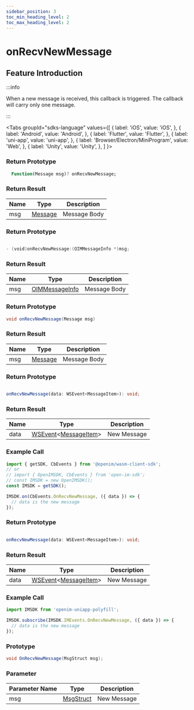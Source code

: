```yaml
---
sidebar_position: 3
toc_min_heading_level: 2
toc_max_heading_level: 2
---
```


# onRecvNewMessage

## Feature Introduction

:::info

When a new message is received, this callback is triggered. The callback will carry only one message.

:::

<Tabs
groupId="sdks-language"
values={[
{ label: 'iOS', value: 'iOS', },
{ label: 'Android', value: 'Android', },
{ label: 'Flutter', value: 'Flutter', },
{ label: 'uni-app', value: 'uni-app', },
{ label: 'Browser/Electron/MiniProgram', value: 'Web', },
{ label: 'Unity', value: 'Unity', },
]
}>

<TabItem value="Flutter">

### Return Prototype

```dart showLineNumbers
  Function(Message msg)? onRecvNewMessage;
```

### Return Result

| Name | Type                                               | Description |
| ---- | -------------------------------------------------- | ----------- |
| msg  | [Message](/class/message/messageInfo.mdx) | Message Body |

</TabItem>

<TabItem value="iOS">

### Return Prototype

```swift showLineNumbers

- (void)onRecvNewMessage:(OIMMessageInfo *)msg;

```

### Return Result

| Name | Type                                                      | Description |
| ---- | --------------------------------------------------------- | ----------- |
| msg  | [OIMMessageInfo](/class/message/messageInfo.mdx) | Message Body |

</TabItem>

<TabItem value="Android">

### Return Prototype

```java showLineNumbers
void onRecvNewMessage(Message msg)
```

### Return Result

| Name | Type                                               | Description |
| ---- | -------------------------------------------------- | ----------- |
| msg  | [Message](/class/message/messageInfo.mdx) | Message Body |

</TabItem>

<TabItem value="Web">

### Return Prototype

```ts showLineNumbers

onRecvNewMessage(data: WSEvent<MessageItem>): void;

```

### Return Result

| Name | Type                                                                                            | Description   |
| ---- | ----------------------------------------------------------------------------------------------- | ------------- |
| data | [WSEvent](/class/response.mdx)<[MessageItem](/class/message/messageInfo.mdx)> | New Message   |

### Example Call

```js showLineNumbers
import { getSDK, CbEvents } from '@openim/wasm-client-sdk';
// or
// import { OpenIMSDK, CbEvents } from 'open-im-sdk';
// const IMSDK = new OpenIMSDK();
const IMSDK = getSDK();

IMSDK.on(CbEvents.OnRecvNewMessage, ({ data }) => {
  // data is the new message
});
```

</TabItem>

<TabItem value="uni-app">

### Return Prototype

```ts showLineNumbers

onRecvNewMessage(data: WSEvent<MessageItem>): void;

```

### Return Result

| Name | Type                                                                                            | Description   |
| ---- | ----------------------------------------------------------------------------------------------- | ------------- |
| data | [WSEvent](/class/response.mdx)<[MessageItem](/class/message/messageInfo.mdx)> | New Message   |

### Example Call

```js showLineNumbers
import IMSDK from 'openim-uniapp-polyfill';

IMSDK.subscribe(IMSDK.IMEvents.OnRecvNewMessage, ({ data }) => {
  // data is the new message
});
```

</TabItem>

<TabItem value="Unity">

### Prototype

```C# showLineNumbers
void OnRecvNewMessage(MsgStruct msg);
```

### Parameter 

| Parameter Name  | Type                                               | Description   |
| ---- | -------------------------------------------------- | ------ |
| msg  | [MsgStruct](/class/message/messageInfo.mdx) | New Message |

</TabItem>

</Tabs>
